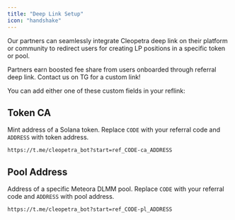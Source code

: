 ```yaml
---
title: "Deep Link Setup"
icon: "handshake"
---
```


Our partners can seamlessly integrate Cleopetra deep link on their platform or community to redirect users for creating LP positions in a specific token or pool.

<Tip>Partners earn boosted fee share from users onboarded through referral deep link. Contact us on TG for a custom link!</Tip>

You can add either one of these custom fields in your reflink:

## Token CA

Mint address of a Solana token. Replace `CODE` with your referral code and `ADDRESS` with token address.

```
https://t.me/cleopetra_bot?start=ref_CODE-ca_ADDRESS
```

## Pool Address 

Address of a specific Meteora DLMM pool. Replace `CODE` with your referral code and `ADDRESS` with pool address.

```
https://t.me/cleopetra_bot?start=ref_CODE-pl_ADDRESS
```